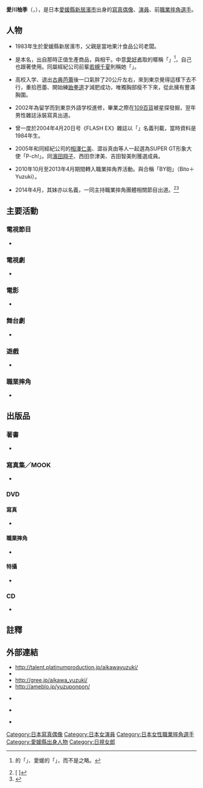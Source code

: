{{Infobox model
| tablewidth    = 
| name          = 愛川柚季
| foreign_name = {{lang|ja|愛川 ゆず季［あいかわ ゆずき］}}
| romaji = Aikawa Yuzuki
| nick_name  = {{lang|ja|ゆずぽん<br />ゆずきんぐ}}
| image         = 4.29両国へ向け 愛川ゆず季ラストメッセージ.jpg
| image_size    = 
| caption       = 2013年4月27日在[[兩國|兩國]]引退賽前留言截圖
| alt           = 
| birth_name    = {{lang|ja|古川 ゆず季［ふるかわ ゆずき］}}<ref name="ehime">[{{Cite web |url=http://www.aifood.jp/ehimesyokuzai/?p=2362 |script-title=ja:愛媛果汁食品株式会社　柑橘ピール |accessdate=2014-05-29 |archive-date=2014-05-29 |archive-url=https://web.archive.org/web/20140529205533/http://www.aifood.jp/ehimesyokuzai/?p=2362 |dead-url=no }} {{lang|ja|愛媛果汁食品株式会社　柑橘ピール}}]</ref><ref name="charger">{{lang|ja|[http://charger440.jp/idol/category/vol12.php 愛川ゆず季 インタビュー]. Webマガジン 月刊チャージャー.}}{{dead link|url=http://charger440.jp/idol/category/vol12.php}}</ref>
| birth_date    = {{birth date and age|1983|5|16}}
| birth_place   = [[愛媛縣|愛媛縣]][[新居濱市|新居濱市]]<ref>{{lang|ja|[http://www.nikkansports.com/battle/news/f-bt-tp0-20120408-931219.html ハードなゆず季に両親驚く／ゆずポン祭]. 日刊スポーツ. 2012-04-08.}}</ref>
| death_date    = 
| death_place   = 
| English_name= Yuzuki Aikawa 
| other_name   = {{lang|ja|彩川 ゆずき［あやかわ－］}} 
| occupation    = [[寫真偶像|寫真偶像]]、[[演員|演員]]、[[職業摔角|職業摔角選手]]
| nationality   = {{JPN}}
| ethnicity     = 
| height        ={{height|m=1.57}} 
| hair_color    = 
| eye_color     = 
| blood_type   = B
| measurements  = 100🄗 - 60 - 89
| weight        = {{weight|kg=52.6}}
| dress_size    = <!-- 女裝尺碼 -->
| collar        = <!-- 男裝領碼 -->
| suit          = <!-- 男裝尺碼 -->
| shoe_size     = 24公分
| education     = 
| agency        = Platinum Production
| spouse        = <!-- 配偶 {{marriage|name|start|end}} -->
| relatives     = {{lang|ja|古川智脩（父）<br />古川みず季（妹）}}<ref>{{lang|ja|[http://gree.jp/aikawa_yuzuki/blog/entry/537392079 みず季]. 愛川ゆず季 公式ブログ. 2011-01-05.}}</ref>
| website       = <!--{{URL|website}} -->
| IMDb          =   3843258
|module={{Infobox Pro Wrestler|embed=yes
|name=
|birthname=
|nickname ={{lang|ja|ゆずポン}}
|names=
|image=愛川ゆず季.JPG
|image_size=
|img_capt = 2013年3月24日在大阪出賽
|height=
|weight=
|real_height=
|real_weight=
|birth_date=
|birth_place=
|death_date=
|death_place=
|resides=
|group =STARDOM
|exp=[[跆拳道|跆拳道]]<ref>{{lang|ja|[http://www.jita.jp/jta/015-topix/2008/10-3.html 第19回全日本FT大会演武（始割式）]. JTA. 2008-10.}}</ref><ref>{{lang|ja|[http://gree.jp/aikawa_yuzuki/blog/entry/327325805 どきどき]. 愛川ゆず季 公式ブログ. 2009-11-08.}}</ref>
|trainer=[[風香|風香]]
|debut={{Start date and age|2010|10|31}}<ref>{{lang|ja|[http://battle-news.com/news/2010/08/000185.php グラビアアイドルの愛川ゆず季が10月にプロレスデビュー！風香をスーパーバイザーに『風香祭』を継承するイベントを開催]. バトル・ニュース. 2010-08-23.}}</ref>
|retired={{Start date and age|2013|4|29}}<ref>{{lang|ja|[http://www.daily.co.jp/newsflash/gossip/2012/12/18/0005609501.shtml ゆずポン電撃引退！会見で涙止まらず]. デイリースポーツ. 2012-12-18.}}</ref><ref>{{lang|ja|[http://ameblo.jp/yuzuponpon/entry-11429708330.html 引退]. ゆずポンblog. 2012-12-18.}}</ref>
}}
}}
'''愛川柚季'''（{{lang-ja|愛川 ゆず季}}，{{bd|1983年|5月16日||catIdx=Aikawa Yuzuki}}），是日本[[愛媛縣|愛媛縣]][[新居濱市|新居濱市]]出身的[[寫真偶像|寫真偶像]]、[[演員|演員]]、前[[職業摔角|職業摔角選手]]。

==人物==
*1983年生於愛媛縣新居濱市，父親是當地果汁食品公司老闆。{{r|ehime}}

*{{nihongo|「柚季」|ゆず季}}是本名，出自那時正值生產{{nihongo|「[[日本柚子#種類|花柚]]季」|花ゆず季}}商品，與{{nihongo|「[[日本柚子|柚子]]」|ゆず}}相干{{r|ehime}}。中意[[愛好者|愛好者]]取的暱稱「{{lang|ja|ゆずぽん}}」<ref>{{lang|ja|ゆず季}}的「{{lang|ja|ゆず}}」、愛媛{{lang|ja|ポンジュース}}的「{{lang|ja|ポン}}」，而不是{{nihongo|「柚椪酢」|ゆずぽん酢}}之略。</ref>，自己也跟著使用。{{r|charger}}同屬經紀公司前輩[[若槻千夏|若槻千夏]]則稱她「{{lang|ja|ゆずきんぐ}}」。

*高校入学、退出[[古典芭蕾|古典芭蕾]]後一口氣胖了20公斤左右，來到東京覺得這樣下去不行，重拾芭蕾、開始練[[跆拳道|跆拳道]]才減肥成功，唯獨胸部瘦不下來，從此擁有豐滿胸圍。{{r|charger}}

*2002年為留学而到東京外語学校進修，畢業之際在[[109百貨|109百貨]]被星探發掘，{{r|charger}}翌年男性雜誌泳裝寫真出道。

*曾一度於2004年4月20日号《FLASH EX》雜誌以「{{lang|ja|彩川ゆずき}}」名義刊載，當時資料是1984年生。

*2005年和同經紀公司的[[相澤仁美|相澤仁美]]、澀谷真由等人一起選為SUPER GT形象大使「P-ch!」。同[[濱田翔子|濱田翔子]]、西田奈津美、吉田智美則獲選{{nihongo|「Nittelegenic 2005」|日テレジェニック2005}}成員。

*2010年10月至2013年4月期間轉入職業摔角界活動。與{{tsl|ja|美闘陽子|美鬥陽子}}合稱「BY砲」（Bito＋Yuzuki）。

*2014年4月，其妹亦以{{nihongo|「愛川瑞季」|愛川みず季}}名義，一同主持職業摔角團體相關節目出道。<ref>[{{Cite web |url=http://www.samurai-tv.com/program/stardam_cafe/ |script-title=ja:スターダム☆カフェ |accessdate=2014-05-29 |archive-date=2014-05-29 |archive-url=https://web.archive.org/web/20140529163636/http://www.samurai-tv.com/program/stardam_cafe/ |dead-url=no }} {{lang|ja|スターダム☆カフェ}}]</ref><ref>{{lang|ja|[http://www.tokyo-sports.co.jp/prores/womens_prores/257959/ Hカップ継承！ゆずポン妹「プロレスデビュー」浮上].  東京スポーツ. 2014-04-20.}}</ref>

== 主要活動 ==
=== 電視節目 ===
* {{lang|ja|アイドル芸能社（[[BS-TBS|BS-i]]、2005年4月 - 2006年1月） - アイドル芸能社社長
* 日テレジェニックの宝箱（SKY PerfecTV!110、Ch143→291パンチクラブ、2005年3月 - ）
* ポイチョ!（[[瀬戸内海放送|瀬戸内海放送]]、2006年1月 - 2007年12月）
* 最強メダル伝説・第3章（[[SUN電視台|サンテレビ]]、2006年7月 - ）
<!--コメント理由：Wikipediaの趣旨からすると ゲスト番組まで入れる必要はありません。
* ドスペ2「恋のエプロン 新人タレント料理下克上バトル!!」（テレビ朝日、2005年8月）
* あきと由佳のIdol Park（エンタ!371、2005年9月）
* くりぃむナントカ（テレビ朝日、2006年6月19日、同9月4日）-->
* パオパオ アソビ★クリエイターズ（[[BS日本|BS日テレ]]、2006年10月 - 2007年3月）
* WakiWaki体操（GyaO、2006年11月 - ）
* グラビアの美少女（MONDO21、2006年）
* 朝までたけし的ショー（2007年1月2日、テレビ朝日）
* ご当地グルメバトル!桃鉄の旅（旅チャンネル）
* [[ゴッドタン|ゴッドタン〜The God Tongue 神の舌〜]]（[[テレビ東京|テレビ東京]]、2008年3月5日・12日）ゲスト
* TVチャンピオン2「無人島王選手権SP」（テレビ東京、2008年9月4日）佐野夏芽と共にグラビアアイドルとしてのゲスト。
* ガレッジ×ビレッジ（テレビ東京、2008年10月20日）相澤仁美と共にゲスト。
* キンコンヒルズ（テレビ東京、2008年12月4日・11日・2009年3月12日・19日）
* 今夜もドル箱（テレビ東京、2009年7月7日）と共にゲスト。
* 崖っぷち〜アラビアンサイトFEVER〜（[[TBS|TBS]]、2009年10月6日）
* 南極料理人と行く極寒北海道おいしいツアー〜食材は自ら確保せよ!〜（[[北海道放送|北海道放送]]製作TBS系ネット、2010年2月21日）さかなクンとともに出演。
* 小島×狩野×エスパー3P（[[TOKYO_MX|TOKYO MX]]、2010年4月24日、5月1日）
* 今夜もドル箱!!EX（テレビ東京、2010年12月28日）助川まりえ、[[木口亜矢|木口亜矢]]と共にゲスト。
* ドライブ A GO!GO!（テレビ東京、2011年3月13日）
* アリなし〜アリケン★ゴールデンスタジアム〜（テレビ東京、2011年4月16日）
* 奇跡ゲッター ブットバース!!（TBS、2011年5月28日）
* 女神ビジュアル「下腹美人になりたい」（NHK BSプレミアム、2012年3月21日）[[川村ゆきえ|川村ゆきえ]]と共にモデル役。}}

=== 電視劇 ===
* {{lang|ja|占い師 天尽（[[中部日本放送|CBC/goo配信]]、2006年1月）第1話ゲスト
* 山おんな壁おんな（[[フジテレビジョン|フジテレビ]]、2007年7月12日）第2話ゲスト
* 夢をかなえるゾウ（男の成功篇）（[[讀賣電視台|読売テレビ]]、2008年10月2日） - 美女役
* ここが噂のエル・パラシオ（テレビ東京、2011年10月 - 12月） - 牧原いつか役
* ファイヤーレオン（TOKYO MX、2013年6月 - 2014年1月）第12話〜 - 如月ジュリア役}}

=== 電影 ===
* {{lang|ja|幽霊より怖い話「女優ストーカー篇」（2005年5月、DVDレンタル作品、監督：坂牧良太、配給：PAL企画）
* スクールデイズ（2005年、劇場公開作品、監督：守屋健太郎、配給：ファントムフィルム） - 元アイドルの女優・緑川優役。
* 日掛け金融地獄伝 こまねずみ常次朗、日掛け金融地獄伝 こまねずみ常次郎 悪徳金融死すべし（2006年、劇場公開作品、監督：鈴木浩介、配給：アートポート） - ヒロイン・浅野捺子（なつこ）役
* キャバギョ!（2007年、DVD公開作品、監督・脚本：村上大樹、配給：avex） - 美優役。
* バブルへGO!! タイムマシンはドラム式（2007年、劇場公開作品、監督：馬場康夫、配給：東宝） - レミ役。
* 爆乳戦隊パイレンジャー（2008年）
* しあわせになれない悲しい花（2010年、劇場公開作品、監督：山本淳一、配給：ミュージックシネマズジャパン）}}

=== 舞台劇 ===
* {{lang|ja|ロリータ男爵×愛川ゆず季「なんてったってアニマル」（作・演出：田辺茂範、2006年12月16日 - 12月21日、全7公演） - ヒロイン・ゆずポン役、劇中の映像イラストも担当
* [[GO！純情水泳社！|ケンコー全裸系水泳部 ウミショー]] - 静岡みれい役
* ベニバラ兎団vol.5β「レスラーガールズ」（2011年1月7日-11日、下北沢シアター711）}}

=== 遊戲 ===
* {{lang|ja|[[人中之龍|龍が如く]]（声：ゆず、2005年12月8日、[[SEGA|セガ]]）}}

=== 職業摔角 ===
* {{lang|ja|愛川ゆず季プロレス・デビュー戦 〜ゆずポン祭〜（2010年10月31日、新木場1stRING）
* ゆずポン祭2 〜ゆずポンキック・ナイト〜（2011年2月6日、新木場1stRING）
* ゆずポン祭3 〜ゆずポン・バースデイ前夜祭〜（2011年5月15日、新木場1stRING）
* ゆずポン祭4 〜ゆずポン夏の納涼フェスタ〜（2011年8月21日、新木場1stRING）
* ゆずポン祭5 〜ゆずポンデビュー1周年記念〜（2011年11月3日、新木場1stRING）
* ゆずポン祭 〜ゆずポン故郷凱旋!〜（2012年4月8日、銅夢にいはま）}}

== 出版品 ==
=== 著書 ===
* {{lang|ja|血心―私はプロレスラーになれるのか!? (マーブルブックス) （2010年、三交社） ISBN 978-4-87919-623-1}}

=== 寫真集／MOOK ===
* {{lang|ja|CITRON（2004年、加納典譲：撮影、[[竹書房|竹書房]]） ISBN 978-4-8124-1751-5
* Miss.Girl（2004年、河野英喜：撮影、ワニマガジン社） ISBN 978-4-89829-784-1
* ゆず季のカ彼レ視シ。（2005年、松田忠雄：撮影、アスコム） ISBN 978-4-7762-0234-9
* 花ゆず季（2005年、西条彰仁：撮影、[[学研|学研]]） ISBN 978-4-05-402776-3 - 地元の愛媛県がロケ地。
* ゆずcm 〜 恋が始まる至近距離（2006年、矢西誠二：撮影、彩文館出版） ISBN 978-4-7756-0126-6
* 女子プロレス エロカワ主義（2012年）
* 女子プロレス エロカワ主義Ⅱ（2012年）
*女子プロレス エロカワ主義Ⅲ（2013年）}}

=== DVD ===
==== 寫真 ====
* {{lang|ja|CITRON（2004年、竹書房）
* 山岸伸デジタル写真集（5）愛川ゆず季（2004年、ソフトバンクパブリッシング）
* 微熱（2004年、リバプール）
* 微笑（2005年、リバプール）
* HANAYUZUKI（2005年、ムービック） - 地元の愛媛県がロケ地。
* 日テレジェニック2005 愛川ゆず季（2005年、バップ）
* 日テレジェニックの宝箱 愛川ゆず季（2005年、バップ）
* ゆずポン☆LOVE RIVER（2006年、ラインコミュニケーションズ）
* ゆず・にゃん?!（2006年、ラインコミュニケーションズ）
* ゆず恋（2006年、学研）
* YUZU DIARY（2006年、フォーサイド・ドット・コム）
* 太陽がイッパイ!（2007年、イーネットフロンティア）
* Double Bomb（2008年、フォーサイド・ドットコム） 相澤仁美との共演作
*break（2009年、ティーエムシー）
*ゆずキング（2010年、イーネットフロンティア）
*パイパイパニック（2014年、シャイニングスター）}}

==== 職業摔角 ====
* {{lang|ja|愛川ゆず季 プロレス・デビュー記念 ゆずポン祭への道！
* 愛川ゆず季 プロレス・デビュー戦 ゆずポン祭
* グラレスラー愛川ゆず季 ゆずポン祭2-ゆずポンキック・ナイト-
* 愛川ゆず季 ゆずポン祭3 -ゆずポンバースデイ前夜祭
* ゆずポン祭4＆5～ゆずポン1周年記念
* グラレスラー愛川ゆず季引退記念ゆずポンMANIA}}

==== 特攝 ====
* {{lang|ja|爆乳戦隊パイレンジャー（2008年12月19日、エースデュース）}}

=== CD ===
* {{lang|ja|秘密のボンバー（ユニット・オーパーツとして 2006年7月26日、Girl's Record）
** カップリング：「海へ行こう!」
** [[PV|PV]]、メイキングDVD付き。
* Very Merry X'mas 2006（ユニット・4YOUとして 2006年12月6日、Girl's Record）
** カップリング：「kiss and hug」
** PV、メイキングDVD付き。
* ゆずポン☆れぼりゅーしょん（2007年10月24日、Girl's Party） PV、メイキングDVD付き。
*# う・ふ・ふ・ふ
*# message}}

== 註釋 ==
{{Reflist|2}}

== 外部連結 ==
{{Commons category|Yuzuki Aikawa}}
* http://talent.platinumproduction.jp/aikawayuzuki/ {{Wayback|url=http://talent.platinumproduction.jp/aikawayuzuki/ |date=20131003083157 }} {{ja}}
* [https://web.archive.org/web/20131126062857/http://ptptpt.jp/ {{lang|ja|ぴ写っ！プラチナム}}] {{ja}}
* http://gree.jp/aikawa_yuzuki/ {{Wayback|url=http://gree.jp/aikawa_yuzuki/ |date=20130911084837 }} {{ja}}
* http://ameblo.jp/yuzuponpon/ {{Wayback|url=http://ameblo.jp/yuzuponpon/ |date=20120122221634 }} {{ja}}
* {{Instagram|aikawa_yuzuki}} {{ja}}
* {{Twitter|yuzuponponpons}} {{ja}}
* [https://web.archive.org/web/20131014195731/http://wwr-stardom.p-kit.com/YUZUPON-MATSURI.html {{lang|ja|ゆずポン祭}}] {{ja}}
{{日視女郎}}
{{DEFAULTSORT:Aikawa Yuzuki}}
[[Category:日本寫真偶像|Category:日本寫真偶像]]
[[Category:日本女演員|Category:日本女演員]]
[[Category:日本女性職業摔角選手|Category:日本女性職業摔角選手]]
[[Category:愛媛縣出身人物|Category:愛媛縣出身人物]]
[[Category:日視女郎|Category:日視女郎]]